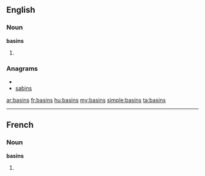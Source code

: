 ==English==
===Noun===
'''basins'''

#{{plural of|[[basin]]}}

===Anagrams===
* {{alphagram|abinss}}
* [[sabins#English|sabins]]

[[ar:basins]]
[[fr:basins]]
[[hu:basins]]
[[my:basins]]
[[simple:basins]]
[[ta:basins]]

----
==French==

===Noun===
'''basins''' {{m}}

# {{plural of|[[basin]]|lang=fr}}
{{rfc-auto}}